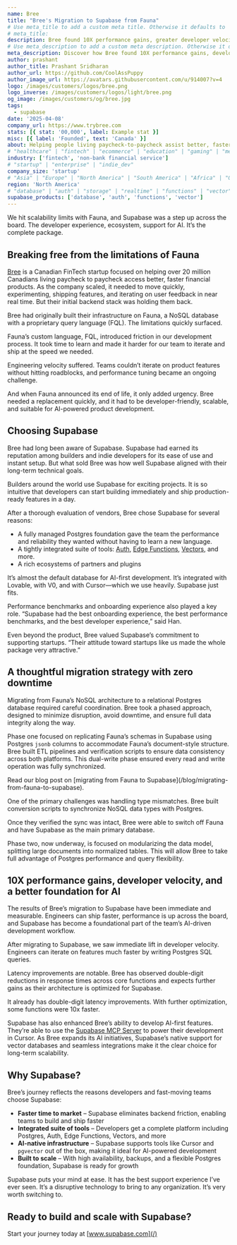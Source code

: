 ```yaml
---
name: Bree
title: "Bree's Migration to Supabase from Fauna"
# Use meta_title to add a custom meta title. Otherwise it defaults to '{name} | Supabase Customer Stories':
# meta_title:
description: Bree found 10X performance gains, greater developer velocity, and a better foundation for AI when switching to Supabase.
# Use meta_description to add a custom meta description. Otherwise it defaults to {description}:
meta_description: Discover how Bree found 10X performance gains, developer velocity, and a better foundation for AI when switching to Supabase.
author: prashant
author_title: Prashant Sridharan
author_url: https://github.com/CoolAssPuppy
author_image_url: https://avatars.githubusercontent.com/u/914007?v=4
logo: /images/customers/logos/bree.png
logo_inverse: /images/customers/logos/light/bree.png
og_image: /images/customers/og/bree.jpg
tags:
  - supabase
date: '2025-04-08'
company_url: https://www.trybree.com
stats: [{ stat: '00,000', label: Example stat }]
misc: [{ label: 'Founded', text: 'Canada' }]
about: Helping people living paycheck-to-paycheck assist better, faster financial products.
# "healthcare" | "fintech" | "ecommerce" | "education" | "gaming" | "media" | "real-estate" | "saas" | "social" | "analytics" | "ai" | "developer-tools"
industry: ['fintech', 'non-bank financial service']
# "startup" | "enterprise" | "indie_dev"
company_size: 'startup'
# "Asia" | "Europe" | "North America" | "South America" | "Africa" | "Oceania"
region: 'North America'
# "database" | "auth" | "storage" | "realtime" | "functions" | "vector"
supabase_products: ['database', 'auth', 'functions', 'vector']
---
```


<Quote img="ryan-han-bree.png" caption="Ryan Han, Head of Machine Learning, Bree">
  We hit scalability limits with Fauna, and Supabase was a step up across the board. The developer
  experience, ecosystem, support for AI. It’s the complete package.
</Quote>

## Breaking free from the limitations of Fauna

[Bree](https://www.trybree.com) is a Canadian FinTech startup focused on helping over 20 million Canadians living paycheck to paycheck access better, faster financial products. As the company scaled, it needed to move quickly, experimenting, shipping features, and iterating on user feedback in near real time. But their initial backend stack was holding them back.

Bree had originally built their infrastructure on Fauna, a NoSQL database with a proprietary query language (FQL). The limitations quickly surfaced.

<Quote img="ryan-han-bree.png" caption="Ryan Han, Head of Machine Learning, Bree">
  Fauna’s custom language, FQL, introduced friction in our development process. It took time to
  learn and made it harder for our team to iterate and ship at the speed we needed.
</Quote>

Engineering velocity suffered. Teams couldn’t iterate on product features without hitting roadblocks, and performance tuning became an ongoing challenge.

And when Fauna announced its end of life, it only added urgency. Bree needed a replacement quickly, and it had to be developer-friendly, scalable, and suitable for AI-powered product development.

## Choosing Supabase

Bree had long been aware of Supabase. Supabase had earned its reputation among builders and indie developers for its ease of use and instant setup. But what sold Bree was how well Supabase aligned with their long-term technical goals.

<Quote img="ryan-han-bree.png" caption="Ryan Han, Head of Machine Learning, Bree">
  Builders around the world use Supabase for exciting projects. It is so intuitive that developers
  can start building immediately and ship production-ready features in a day.
</Quote>

After a thorough evaluation of vendors, Bree chose Supabase for several reasons:

- A fully managed Postgres foundation gave the team the performance and reliability they wanted without having to learn a new language.
- A tightly integrated suite of tools: [Auth](/auth), [Edge Functions](/edge-functions), [Vectors](/modules/vector), and more.
- A rich ecosystems of partners and plugins

<Quote img="ryan-han-bree.png" caption="Ryan Han, Head of Machine Learning, Bree">
  It’s almost the default database for AI-first development. It’s integrated with Lovable, with V0,
  and with Cursor—which we use heavily. Supabase just fits.
</Quote>

Performance benchmarks and onboarding experience also played a key role. “Supabase had the best onboarding experience, the best performance benchmarks, and the best developer experience,” said Han.

Even beyond the product, Bree valued Supabase’s commitment to supporting startups. “Their attitude toward startups like us made the whole package very attractive.”

## A thoughtful migration strategy with zero downtime

Migrating from Fauna’s NoSQL architecture to a relational Postgres database required careful coordination. Bree took a phased approach, designed to minimize disruption, avoid downtime, and ensure full data integrity along the way.

Phase one focused on replicating Fauna’s schemas in Supabase using Postgres `jsonb` columns to accommodate Fauna’s document-style structure. Bree built ETL pipelines and verification scripts to ensure data consistency across both platforms. This dual-write phase ensured every read and write operation was fully synchronized.

<Admonition>
  Read our blog post on [migrating from Fauna to Supabase](/blog/migrating-from-fauna-to-supabase).
</Admonition>

One of the primary challenges was handling type mismatches. Bree built conversion scripts to synchronize NoSQL data types with Postgres.

Once they verified the sync was intact, Bree were able to switch off Fauna and have Supabase as the main primary database.

Phase two, now underway, is focused on modularizing the data model, splitting large documents into normalized tables. This will allow Bree to take full advantage of Postgres performance and query flexibility.

## 10X performance gains, developer velocity, and a better foundation for AI

The results of Bree’s migration to Supabase have been immediate and measurable. Engineers can ship faster, performance is up across the board, and Supabase has become a foundational part of the team’s AI-driven development workflow.

<Quote img="ryan-han-bree.png" caption="Ryan Han, Head of Machine Learning, Bree">
  After migrating to Supabase, we saw immediate lift in developer velocity. Engineers can iterate on
  features much faster by writing Postgres SQL queries.
</Quote>

Latency improvements are notable. Bree has observed double-digit reductions in response times across core functions and expects further gains as their architecture is optimized for Supabase.

<Quote img="ryan-han-bree.png" caption="Ryan Han, Head of Machine Learning, Bree">
  It already has double-digit latency improvements. With further optimization, some functions were
  10x faster.
</Quote>

Supabase has also enhanced Bree’s ability to develop AI-first features. They’re able to use the [Supabase MCP Server](/docs/guides/getting-started/mcp) to power their development in Cursor. As Bree expands its AI initiatives, Supabase’s native support for vector databases and seamless integrations make it the clear choice for long-term scalability.

## Why Supabase?

Bree’s journey reflects the reasons developers and fast-moving teams choose Supabase:

- **Faster time to market** – Supabase eliminates backend friction, enabling teams to build and ship faster
- **Integrated suite of tools** – Developers get a complete platform including Postgres, Auth, Edge Functions, Vectors, and more
- **AI-native infrastructure** – Supabase supports tools like Cursor and `pgvector` out of the box, making it ideal for AI-powered development
- **Built to scale** – With high availability, backups, and a flexible Postgres foundation, Supabase is ready for growth

<Quote img="ryan-han-bree.png" caption="Ryan Han, Head of Machine Learning, Bree">
  Supabase puts your mind at ease. It has the best support experience I’ve ever seen. It’s a
  disruptive technology to bring to any organization. It’s very worth switching to.
</Quote>

## **Ready to build and scale with Supabase?**

Start your journey today at [www.supabase.com](/)
